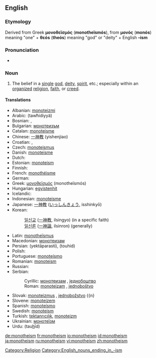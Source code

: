 ==English==

===Etymology===
Derived from Greek '''μονοθεϊσμός''' ('''monotheïsmós'''), from '''μονός''' ('''monós''') meaning "one" + '''θεós''' ('''theós''') meaning "god" or "deity" + English '''–ism'''

===Pronunciation===
*{{audio|en-us-monotheism.ogg|Audio (US)}}

===Noun===
{{en-noun}}
# The belief in a [[single]] [[god]], [[deity]], [[spirit]], etc.; especially within an [[organize]]d [[religion]], [[faith]], or [[creed]].

====Translations====
{{top}}
*Albanian: [[monoteizmi]]
*Arabic: {{ARchar|[[توحيدية]]}} (tawħidiyyä) {{f}}
*Bosnian: {{t-|bs|monoteizam|m}}, {{t-|bs|jednoboštvo|n}}
*Bulgarian: [[монотеизъм]] {{m}}
*Catalan: [[monoteisme]]
*Chinese: [[一神教]] (yishenjiao)
*Croatian: {{t-|hr|monoteizam|m}}, {{t-|hr|jednoboštvo|n}}
*Czech: [[monoteismus]] {{m}}
*Danish: [[monoteisme]]
* Dutch: {{t-|nl|monotheism}}
*Estonian: [[monoteism]]
* Finnish: {{t-|fi|monoteismi}}
*French: [[monothéisme]] {{m}}
* German: {{t+|de|Monotheismus|m}}
*Greek: [[μονοθεϊσμός]] (monotheïsmós)
*Hungarian: [[egyistenhit]]
* Icelandic: {{t-|is|eingyðistrú}}
*Indonesian: [[monoteisme]]
*Japanese: [[一神教]] ([[いっしんきょう]], isshinkyō)
*Korean: 
*:[[일신교]] ([[一神教]], ilsingyo) (in a specific faith)
*:[[일신론]] ([[一神論]], ilsinron) (generally)
{{mid}}
*Latin: [[monotheïsmus]] {{m}}
*Macedonian: [[монотеизам]] {{m}}
*Persian: {{fa-Arab|[[یکتاپرستی]]}} (yektāparasti), {{fa-Arab|[[توحید]]}} (touhid)
* Polish: {{t-|pl|monoteizm|m}}
*Portuguese: [[monoteísmo]] {{m}}
*Romanian: [[monoteism]]
* Russian: {{t-|ru|монотеизм|m}}
*Serbian:
*:Cyrillic: [[монотеизам]] {{m}}, [[једнобоштво]] {{n}}
*:Roman: [[monoteizam]] {{m}}, [[jednoboštvo]] {{n}}
*Slovak: [[monoteizmus]] {{m}}, [[jednobožstvo]] {{n}
*Slovene: [[monoteizem]] {{m}}
*Spanish: [[monoteísmo]] {{m}}
*Swedish: [[monoteism]]
*Turkish: [[tektanrıcılık]], [[monoteizm]]
*Ukrainian: [[монотеїзм]] {{m}}
*Urdu: {{ur-Arab|[[توحید]]}} (tau<u>h</u>īd) {{f}}
{{bottom}}

[[Category:Religion]]
[[Category:English_nouns_ending_in_-ism]]

[[de:monotheism]]
[[fr:monotheism]]
[[io:monotheism]]
[[id:monotheism]]
[[ja:monotheism]]
[[ru:monotheism]]
[[vi:monotheism]]
[[zh:monotheism]]